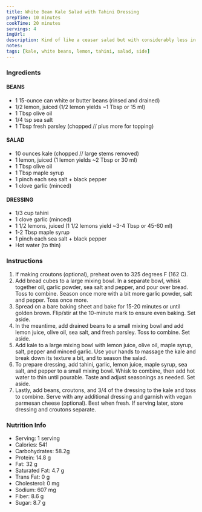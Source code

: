 ```yaml
---
title: White Bean Kale Salad with Tahini Dressing
prepTime: 10 minutes
cookTime: 20 minutes
servings: 4
imgUrl:
description: Kind of like a ceasar salad but with considerably less in it. Similar flavor profile though.
notes:
tags: [kale, white beans, lemon, tahini, salad, side]
---
```


### Ingredients

#### BEANS

- 1 15-ounce can white or butter beans (rinsed and drained)
- 1/2 lemon, juiced (1/2 lemon yields ~1 Tbsp or 15 ml)
- 1 Tbsp olive oil
- 1/4 tsp sea salt
- 1 Tbsp fresh parsley (chopped // plus more for topping)

#### SALAD

- 10 ounces kale (chopped // large stems removed)
- 1 lemon, juiced (1 lemon yields ~2 Tbsp or 30 ml)
- 1 Tbsp olive oil
- 1 Tbsp maple syrup
- 1 pinch each sea salt + black pepper
- 1 clove garlic (minced)

#### DRESSING

- 1/3 cup tahini
- 1 clove garlic (minced)
- 1 1/2 lemons, juiced (1 1/2 lemons yield ~3-4 Tbsp or 45-60 ml)
- 1-2 Tbsp maple syrup
- 1 pinch each sea salt + black pepper
- Hot water (to thin)

### Instructions

1. If making croutons (optional), preheat oven to 325 degrees F (162 C).
1. Add bread cubes to a large mixing bowl. In a separate bowl, whisk together oil, garlic powder, sea salt and pepper, and pour over bread. Toss to combine. Season once more with a bit more garlic powder, salt and pepper. Toss once more.
1. Spread on a bare baking sheet and bake for 15-20 minutes or until golden brown. Flip/stir at the 10-minute mark to ensure even baking. Set aside.
1. In the meantime, add drained beans to a small mixing bowl and add lemon juice, olive oil, sea salt, and fresh parsley. Toss to combine. Set aside.
1. Add kale to a large mixing bowl with lemon juice, olive oil, maple syrup, salt, pepper and minced garlic. Use your hands to massage the kale and break down its texture a bit, and to season the salad.
1. To prepare dressing, add tahini, garlic, lemon juice, maple syrup, sea salt, and pepper to a small mixing bowl. Whisk to combine, then add hot water to thin until pourable. Taste and adjust seasonings as needed. Set aside.
1. Lastly, add beans, croutons, and 3/4 of the dressing to the kale and toss to combine. Serve with any additional dressing and garnish with vegan parmesan cheese (optional). Best when fresh. If serving later, store dressing and croutons separate.

### Nutrition Info

- Serving: 1 serving
- Calories: 541
- Carbohydrates: 58.2g
- Protein: 14.8 g
- Fat: 32 g
- Saturated Fat: 4.7 g
- Trans Fat: 0 g
- Cholesterol: 0 mg
- Sodium: 607 mg
- Fiber: 8.6 g
- Sugar: 8.7 g
